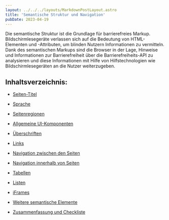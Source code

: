 ```yaml
---
layout: ../../../layouts/MarkdownPostLayout.astro
title: 'Semantische Struktur und Navigation'
pubDate: 2023-04-19
---
```


Die semantische Struktur ist die Grundlage für barrierefreies Markup. Bildschirmlesegeräte verlassen sich auf die Bedeutung von
HTML-Elementen und -Attributen, um blinden Nutzern Informationen zu vermitteln. Dank des semantischen Markups sind die Browser in der
Lage, Hinweise und Informationen zur Barrierefreiheit über die Barrierefreiheits-API zu analysieren und diese Informationen mit Hilfe
von Hilfstechnologien wie Bildschirmlesegeräten an die Nutzer weiterzugeben.

## Inhaltsverzeichnis:

- [Seiten-Titel](/tutorials/semantische-struktur/seiten-titel)

- [Sprache](/tutorials/semantische-struktur/sprache)

- [Seitenregionen](/tutorials/semantische-struktur/seitenregionen)

- [Allgemeine UI-Komponenten](/tutorials/semantische-struktur/allgemeine-ui-Komponenten)

- [Überschriften](/tutorials/semantische-struktur/ueberschriften)

- [Links](/tutorials/semantische-struktur/links)

- [Navigation zwischen den Seiten](/tutorials/semantische-struktur/zwischen-den-seiten)

- [Navigation innerhalb von Seiten](/tutorials/semantische-struktur/innerhalb-von-seiten)

- [Tabellen](/tutorials/semantische-struktur/tabellen)

- [Listen](/tutorials/semantische-struktur/listen)

- [iFrames](/tutorials/semantische-struktur/iframes)

- [Weitere semantische Elemente](/tutorials/semantische-struktur/weitere-semantische-elemente)

- [Zusammenfassung und Checkliste](/tutorials/semantische-struktur/zusammenfassung-und-checkliste)
